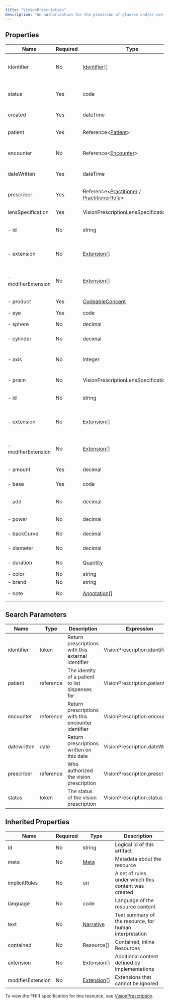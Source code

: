 ```yaml
---
title: "VisionPrescription"
description: "An authorization for the provision of glasses and/or contact lenses to a patient."
---
```


## Properties

| Name                | Required | Type                                                                                                                                         | Description                                            |
| ------------------- | -------- | -------------------------------------------------------------------------------------------------------------------------------------------- | ------------------------------------------------------ |
| identifier          | No       | [Identifier](/medical-api/fhir/data-types/identifier)[]                                                                                      | Business Identifier for vision prescription            |
| status              | Yes      | code                                                                                                                                         | active / cancelled / draft / entered-in-error          |
| created             | Yes      | dateTime                                                                                                                                     | Response creation date                                 |
| patient             | Yes      | Reference&lt;[Patient](/medical-api/fhir/resources/patient)&gt;                                                                              | Who prescription is for                                |
| encounter           | No       | Reference&lt;[Encounter](/medical-api/fhir/resources/encounter)&gt;                                                                          | Created during encounter / admission / stay            |
| dateWritten         | Yes      | dateTime                                                                                                                                     | When prescription was authorized                       |
| prescriber          | Yes      | Reference&lt;[Practitioner](/medical-api/fhir/resources/practitioner) / [PractitionerRole](/medical-api/fhir/resources/practitionerrole)&gt; | Who authorized the vision prescription                 |
| lensSpecification   | Yes      | VisionPrescriptionLensSpecification                                                                                                          | Vision lens authorization                              |
| - id                | No       | string                                                                                                                                       | Unique id for inter-element referencing                |
| - extension         | No       | [Extension](/medical-api/fhir/data-types/extension)[]                                                                                        | Additional content defined by implementations          |
| - modifierExtension | No       | [Extension](/medical-api/fhir/data-types/extension)[]                                                                                        | Extensions that cannot be ignored even if unrecognized |
| - product           | Yes      | [CodeableConcept](/medical-api/fhir/data-types/codeableconcept)                                                                              | Product to be supplied                                 |
| - eye               | Yes      | code                                                                                                                                         | right / left                                           |
| - sphere            | No       | decimal                                                                                                                                      | Power of the lens                                      |
| - cylinder          | No       | decimal                                                                                                                                      | Lens power for astigmatism                             |
| - axis              | No       | integer                                                                                                                                      | Lens meridian which contain no power for astigmatism   |
| - prism             | No       | VisionPrescriptionLensSpecificationPrism                                                                                                     | Eye alignment compensation                             |
| - id                | No       | string                                                                                                                                       | Unique id for inter-element referencing                |
| - extension         | No       | [Extension](/medical-api/fhir/data-types/extension)[]                                                                                        | Additional content defined by implementations          |
| - modifierExtension | No       | [Extension](/medical-api/fhir/data-types/extension)[]                                                                                        | Extensions that cannot be ignored even if unrecognized |
| - amount            | Yes      | decimal                                                                                                                                      | Amount of adjustment                                   |
| - base              | Yes      | code                                                                                                                                         | up / down / in / out                                   |
| - add               | No       | decimal                                                                                                                                      | Added power for multifocal levels                      |
| - power             | No       | decimal                                                                                                                                      | Contact lens power                                     |
| - backCurve         | No       | decimal                                                                                                                                      | Contact lens back curvature                            |
| - diameter          | No       | decimal                                                                                                                                      | Contact lens diameter                                  |
| - duration          | No       | [Quantity](/medical-api/fhir/data-types/quantity)                                                                                            | Lens wear duration                                     |
| - color             | No       | string                                                                                                                                       | Color required                                         |
| - brand             | No       | string                                                                                                                                       | Brand required                                         |
| - note              | No       | [Annotation](/medical-api/fhir/data-types/annotation)[]                                                                                      | Notes for coatings                                     |

## Search Parameters

| Name        | Type      | Description                                         | Expression                     |
| ----------- | --------- | --------------------------------------------------- | ------------------------------ |
| identifier  | token     | Return prescriptions with this external identifier  | VisionPrescription.identifier  |
| patient     | reference | The identity of a patient to list dispenses for     | VisionPrescription.patient     |
| encounter   | reference | Return prescriptions with this encounter identifier | VisionPrescription.encounter   |
| datewritten | date      | Return prescriptions written on this date           | VisionPrescription.dateWritten |
| prescriber  | reference | Who authorized the vision prescription              | VisionPrescription.prescriber  |
| status      | token     | The status of the vision prescription               | VisionPrescription.status      |

## Inherited Properties

| Name              | Required | Type                                                  | Description                                            |
| ----------------- | -------- | ----------------------------------------------------- | ------------------------------------------------------ |
| id                | No       | string                                                | Logical id of this artifact                            |
| meta              | No       | [Meta](/medical-api/fhir/data-types/meta)             | Metadata about the resource                            |
| implicitRules     | No       | uri                                                   | A set of rules under which this content was created    |
| language          | No       | code                                                  | Language of the resource content                       |
| text              | No       | [Narrative](/medical-api/fhir/data-types/narrative)   | Text summary of the resource, for human interpretation |
| contained         | No       | Resource[]                                            | Contained, inline Resources                            |
| extension         | No       | [Extension](/medical-api/fhir/data-types/extension)[] | Additional content defined by implementations          |
| modifierExtension | No       | [Extension](/medical-api/fhir/data-types/extension)[] | Extensions that cannot be ignored                      |

To view the FHIR specification for this resource, see [VisionPrescription](https://www.hl7.org/fhir/StructureDefinition/VisionPrescription).

